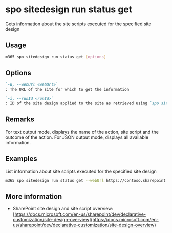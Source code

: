 
# spo sitedesign run status get

Gets information about the site scripts executed for the specified site design

## Usage

```sh
m365 spo sitedesign run status get [options]
```

## Options

```md defintion-list
`-u, --webUrl <webUrl>`
: The URL of the site for which to get the information

`-i, --runId <runId>`
: ID of the site design applied to the site as retrieved using `spo sitedesign run list`
```

<Global />

## Remarks

For text output mode, displays the name of the action, site script and the outcome of the action. For JSON output mode, displays all available information.

## Examples

List information about site scripts executed for the specified site design

```sh
m365 spo sitedesign run status get --webUrl https://contoso.sharepoint.com/sites/team-a --runId b4411557-308b-4545-a3c4-55297d5cd8c8
```

## More information

- SharePoint site design and site script overview: [https://docs.microsoft.com/en-us/sharepoint/dev/declarative-customization/site-design-overview](https://docs.microsoft.com/en-us/sharepoint/dev/declarative-customization/site-design-overview)
